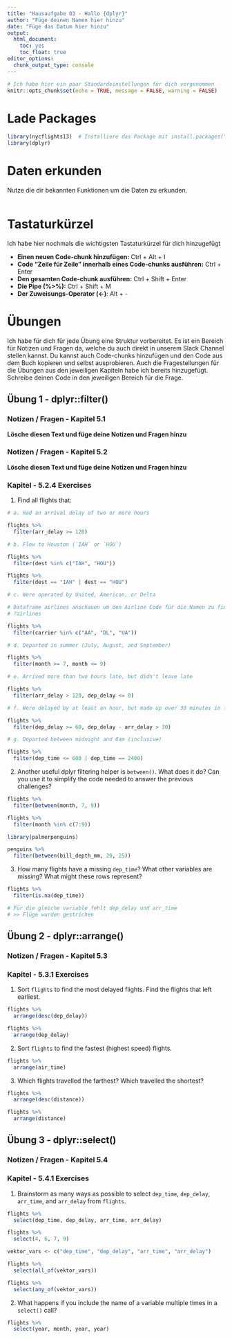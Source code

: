 ```yaml
---
title: "Hausaufgabe 03 - Hallo {dplyr}"
author: "Füge deinen Namen hier hinzu"
date: "Füge das Datum hier hinzu"
output: 
  html_document: 
    toc: yes
    toc_float: true
editor_options: 
  chunk_output_type: console
---
```


```r
# Ich habe hier ein paar Standardeinstellungen für dich vorgenommen
knitr::opts_chunk$set(echo = TRUE, message = FALSE, warning = FALSE)
```

# Lade Packages

```r

library(nycflights13)  # Installiere das Package mit install.packages("") in der Konsole (Fenster unten links)
library(dplyr)

```

# Daten erkunden

Nutze die dir bekannten Funktionen um die Daten zu erkunden.

```r



```

# Tastaturkürzel

Ich habe hier nochmals die wichtigsten Tastaturkürzel für dich hinzugefügt

- **Einen neuen Code-chunk hinzufügen:** Ctrl + Alt + I
- **Code "Zeile für Zeile" innerhalb eines Code-chunks ausführen:** Ctrl + Enter
- **Den gesamten Code-chunk ausführen:** Ctrl + Shift + Enter
- **Die Pipe (%>%):** Ctrl + Shift + M
- **Der Zuweisungs-Operator (<-)**: Alt + -

# Übungen

Ich habe für dich für jede Übung eine Struktur vorbereitet. Es ist ein Bereich für Notizen und Fragen da, welche du auch direkt in unserem Slack Channel stellen kannst. Du kannst auch Code-chunks hinzufügen und den Code aus dem Buch kopieren und selbst ausprobieren. Auch die Fragestellungen für die Übungen aus den jeweiligen Kapiteln habe ich bereits hinzugefügt. Schreibe deinen Code in den jeweiligen Bereich für die Frage.

## Übung 1 - dplyr::filter()

### Notizen / Fragen - Kapitel 5.1

**Lösche diesen Text und füge deine Notizen und Fragen hinzu**

### Notizen / Fragen - Kapitel 5.2

**Lösche diesen Text und füge deine Notizen und Fragen hinzu**

### Kapitel - 5.2.4 Exercises

1. Find all flights that:

```r

# a. Had an arrival delay of two or more hours

flights %>% 
  filter(arr_delay >= 120)

# b. Flew to Houston (`IAH` or `HOU`)

flights %>% 
  filter(dest %in% c("IAH", "HOU"))

flights %>% 
  filter(dest == "IAH" | dest == "HOU")

# c. Were operated by United, American, or Delta

# Dataframe airlines anschauen um den Airline Code für die Namen zu finden
# ?airlines

flights %>% 
  filter(carrier %in% c("AA", "DL", "UA"))

# d. Departed in summer (July, August, and September)

flights %>% 
  filter(month >= 7, month <= 9)

# e. Arrived more than two hours late, but didn't leave late

flights %>% 
  filter(arr_delay > 120, dep_delay <= 0)

# f. Were delayed by at least an hour, but made up over 30 minutes in flight

flights %>% 
  filter(dep_delay >= 60, dep_delay - arr_delay > 30)

# g. Departed between midnight and 6am (inclusive)

flights %>% 
  filter(dep_time <= 600 | dep_time == 2400)


```

2. Another useful dplyr filtering helper is `between()`.
What does it do?
Can you use it to simplify the code needed to answer the previous challenges?

```r

flights %>% 
  filter(between(month, 7, 9))

flights %>% 
  filter(month %in% c(7:9))

library(palmerpenguins)

penguins %>% 
  filter(between(bill_depth_mm, 20, 25))

```

3. How many flights have a missing `dep_time`?
What other variables are missing?
What might these rows represent?


```r

flights %>% 
  filter(is.na(dep_time))

# Für die gleiche variable fehlt dep_delay und arr_time
# >> Flüge wurden gestrichen

```

## Übung 2 - dplyr::arrange()

### Notizen / Fragen - Kapitel 5.3

### Kapitel - 5.3.1 Exercises


1. Sort `flights` to find the most delayed flights.
Find the flights that left earliest.

```r

flights %>% 
  arrange(desc(dep_delay))

flights %>% 
  arrange(dep_delay)

```


2. Sort `flights` to find the fastest (highest speed) flights.

```r

flights %>% 
  arrange(air_time) 

```


3. Which flights travelled the farthest?
Which travelled the shortest?

```r

flights %>% 
  arrange(desc(distance))

flights %>% 
  arrange(distance)

```

## Übung 3 - dplyr::select()

### Notizen / Fragen - Kapitel 5.4

### Kapitel - 5.4.1 Exercises

1. Brainstorm as many ways as possible to select `dep_time`, `dep_delay`, `arr_time`, and `arr_delay` from `flights`.

```r

flights %>% 
  select(dep_time, dep_delay, arr_time, arr_delay)

flights %>% 
  select(4, 6, 7, 9)

vektor_vars <- c("dep_time", "dep_delay", "arr_time", "arr_delay")

flights %>% 
  select(all_of(vektor_vars))

flights %>% 
  select(any_of(vektor_vars))


```

2. What happens if you include the name of a variable multiple times in a `select()` call?

```r

flights %>% 
  select(year, month, year, year)

```


